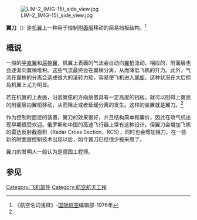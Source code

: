 [[File:LIM-2_(MIG-15)_side_view.jpg|thumb]]

'''翼刀'''（{{lang-en|'''Wing fence'''}}）是[[机翼|机翼]]上一种用于控制[[附面层|附面层]]移动的简易挡板结构。<ref name = “hkmcqs”>《航空名词浅释》-[[国际航空|国际航空]]编辑部-1976年</ref>

== 概说 ==
一般的[[平直翼|平直翼]]和[[后掠翼|后掠翼]]，机翼上表面的气流会自动向[[翼梢|翼梢]]流动，相应的，附面层也会逐渐向翼梢堆积。这些气流最终会在翼梢分离，从而降低飞机的升力。此外，气流在翼梢的分离会造成很大的滚转力矩，容易使飞机进入[[尾旋|尾旋]]。这种状况在大后掠角机翼上尤为明显。

若在机翼的上表面，沿着翼弦的方向放置具有一定高度的挡板，就可以阻碍上翼面的附面层向翼梢移动，从而阻止或者延缓分离的发生。这样的装置就是翼刀。<ref name = “hkmcqs”/>

作为控制附面层的装置，翼刀的效果很好，并且结构简单和廉价，因此在喷气机出现早期很受欢迎。俄罗斯和中国的高速飞行器上常有这种设计。但翼刀会增加飞机的雷达反射截面积（Radar Cross Section，RCS），同时也会增加阻力。在一些新的附面层控制技术出现以后，如今翼刀已经很少被采用了。

翼刀的发明人一般认为是德国工程师{{tsl|en|Wolfgang Liebe|沃尔夫冈·利贝}}。

== 参见 ==
<references/>

{{飞机结构}}
{{航空器部件}}

[[Category:飞机部件|Category:飞机部件]]
[[Category:航空航天工程|Category:航空航天工程]]